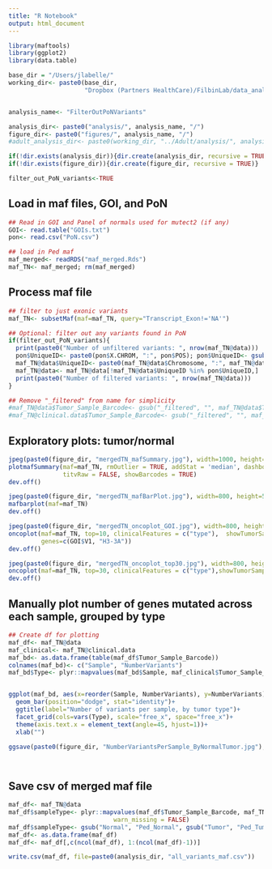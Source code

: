 ```yaml
---
title: "R Notebook"
output: html_document
---
```


```r
library(maftools)
library(ggplot2)
library(data.table)

base_dir = "/Users/jlabelle/"
working_dir<- paste0(base_dir, 
                     "Dropbox (Partners HealthCare)/FilbinLab/data_analysis/Projects/git_repos/DMG_WES/")


analysis_name<- "FilterOutPoNVariants"

analysis_dir<- paste0("analysis/", analysis_name, "/")
figure_dir<- paste0("figures/", analysis_name, "/")
#adult_analysis_dir<- paste0(working_dir, "../Adult/analysis/", analysis_name, "/")

if(!dir.exists(analysis_dir)){dir.create(analysis_dir, recursive = TRUE)}
if(!dir.exists(figure_dir)){dir.create(figure_dir, recursive = TRUE)}

filter_out_PoN_variants<-TRUE


```

## Load in maf files, GOI, and PoN
```r
## Read in GOI and Panel of normals used for mutect2 (if any)
GOI<- read.table("GOIs.txt")
pon<- read.csv("PoN.csv")

## load in Ped maf
maf_merged<- readRDS("maf_merged.Rds")
maf_TN<- maf_merged; rm(maf_merged)

```

## Process maf file
```r
## filter to just exonic variants
maf_TN<- subsetMaf(maf=maf_TN, query="Transcript_Exon!='NA'")

## Optional: filter out any variants found in PoN
if(filter_out_PoN_variants){
  print(paste0("Number of unfiltered variants: ", nrow(maf_TN@data)))
  pon$UniqueID<- paste0(pon$X.CHROM, ":", pon$POS); pon$UniqueID<- gsub("chr", "", pon$UniqueID)
  maf_TN@data$UniqueID<- paste0(maf_TN@data$Chromosome, ":", maf_TN@data$Start_Position)
  maf_TN@data<- maf_TN@data[!maf_TN@data$UniqueID %in% pon$UniqueID,]
  print(paste0("Number of filtered variants: ", nrow(maf_TN@data)))
}

## Remove "_filtered" from name for simplicity
#maf_TN@data$Tumor_Sample_Barcode<- gsub("_filtered", "", maf_TN@data$Tumor_Sample_Barcode)
#maf_TN@clinical.data$Tumor_Sample_Barcode<- gsub("_filtered", "", maf_TN@clinical.data$Tumor_Sample_Barcode)
```

## Exploratory plots: tumor/normal
```r
jpeg(paste0(figure_dir, "mergedTN_mafSummary.jpg"), width=1000, height=500)
plotmafSummary(maf=maf_TN, rmOutlier = TRUE, addStat = 'median', dashboard = TRUE, 
               titvRaw = FALSE, showBarcodes = TRUE)
dev.off()

jpeg(paste0(figure_dir, "mergedTN_mafBarPlot.jpg"), width=800, height=500)
mafbarplot(maf=maf_TN) 
dev.off()

jpeg(paste0(figure_dir, "mergedTN_oncoplot_GOI.jpg"), width=800, height=500)
oncoplot(maf=maf_TN, top=10, clinicalFeatures = c("type"),  showTumorSampleBarcodes=TRUE,
         genes=c(GOI$V1, "H3-3A"))
dev.off()

jpeg(paste0(figure_dir, "mergedTN_oncoplot_top30.jpg"), width=800, height=500)
oncoplot(maf=maf_TN, top=30, clinicalFeatures = c("type"),showTumorSampleBarcodes=TRUE,)
dev.off()
```



## Manually plot number of genes mutated across each sample, grouped by type
```r
## Create df for plotting
maf_df<- maf_TN@data
maf_clinical<- maf_TN@clinical.data
maf_bd<- as.data.frame(table(maf_df$Tumor_Sample_Barcode))
colnames(maf_bd)<- c("Sample", "NumberVariants")
maf_bd$Type<- plyr::mapvalues(maf_bd$Sample, maf_clinical$Tumor_Sample_Barcode, maf_clinical$type)


ggplot(maf_bd, aes(x=reorder(Sample, NumberVariants), y=NumberVariants))+
  geom_bar(position="dodge", stat="identity")+
  ggtitle(label="Number of variants per sample, by tumor type")+
  facet_grid(cols=vars(Type), scale="free_x", space="free_x")+
  theme(axis.text.x = element_text(angle=45, hjust=1))+
  xlab("")

ggsave(paste0(figure_dir, "NumberVariantsPerSample_ByNormalTumor.jpg"), width=8, height=5)




```

## Save csv of merged maf file
```r
maf_df<- maf_TN@data
maf_df$sampleType<- plyr::mapvalues(maf_df$Tumor_Sample_Barcode, maf_TN@clinical.data$Tumor_Sample_Barcode, maf_TN@clinical.data$type,
                             warn_missing = FALSE)
maf_df$sampleType<- gsub("Normal", "Ped_Normal", gsub("Tumor", "Ped_Tumor", maf_df$sampleType))
maf_df<- as.data.frame(maf_df)
maf_df<- maf_df[,c(ncol(maf_df), 1:(ncol(maf_df)-1))]

write.csv(maf_df, file=paste0(analysis_dir, "all_variants_maf.csv"))
```




